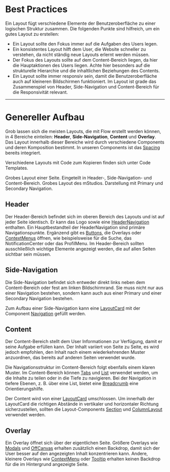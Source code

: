 # Best Practices

Ein Layout fügt verschiedene Elemente der Benutzeroberfläche zu einer logischen
Struktur zusammen. Die folgenden Punkte sind hilfreich, um ein gutes Layout zu
erstellen:

- Ein Layout sollte den Fokus immer auf die Aufgaben des Users legen.
- Ein konsistentes Layout hilft dem User, die Website schneller zu verstehen, da
  nicht ständig neue Layouts erlernt werden müssen.
- Der Fokus des Layouts sollte auf dem Content-Bereich liegen, da hier die
  Hauptaktionen des Users liegen. Achte hier besonders auf die strukturelle
  Hierarchie und die inhaltlichen Beziehungen des Contents.
- Ein Layout sollte immer responsiv sein, damit die Benutzeroberfläche auch auf
  kleineren Bildschirmen funktioniert. Im Layout ist grade das Zusammenspiel von
  Header, Side-Navigation und Content-Bereich für die Responsivität relevant.

---

# Genereller Aufbau

Grob lassen sich die meisten Layouts, die mit Flow erstellt werden können, in 4
Bereiche einteilen: **Header**, **Side-Navigation**, **Content** und
**Overlay**. Das Layout innerhalb dieser Bereiche wird durch verschiedene
Components und deren Komposition bestimmt. In unseren Components ist das
[Spacing](/02-foundations/structure/spacing) bereits integriert.

Verschiedene Layouts mit Code zum Kopieren finden sich unter Code Templates.

<DoAndDont>
  <Info example="general-layout" heading="Layout-Aufbau">
    Grobes Layout einer Seite. Eingeteilt in Header-, Side-Navigation- und
    Content-Bereich.
  </Info>
  <MStudio example="mStudio-layout" heading="mStudio Aufbau">
    Grobes Layout des mStudios. Darstellung mit Primary und Secondary
    Navigation.
  </MStudio>
</DoAndDont>

## Header

Der Header-Bereich befindet sich im oberen Bereich des Layouts und ist auf jeder
Seite identisch. Er kann das Logo sowie eine
[HeaderNavigation](/03-components/navigation/header-navigation) enthalten. Ein
Hauptbestandteil der HeaderNavigation sind primäre Navigationspunkte. Ergänzend
gibt es [Buttons](/03-components/actions/button), die Overlays oder
[ContextMenus](/03-components/actions/context-menu) öffnen, wie beispielsweise
für die Suche, das NotificationCenter oder das ProfilMenu. Im Header-Bereich
sollten ausschließlich wichtige Elemente angezeigt werden, die auf allen Seiten
sichtbar sein müssen.

## Side-Navigation

Die Side-Navigation befindet sich entweder direkt links neben dem
Content-Bereich oder fest am linken Bildschirmrand. Sie muss nicht nur aus einer
Navigation bestehen, sondern kann auch aus einer Primary und einer Secondary
Navigation bestehen.

Zum Aufbau einer Side-Navigation kann eine
[LayoutCard](/03-components/structure/layout-card) mit der Component
[Navigation](/03-components/navigation/navigation) gefüllt werden.

## Content

Der Content-Bereich stellt dem User Informationen zur Verfügung, damit er seine
Aufgabe erfüllen kann. Der Inhalt variiert von Seite zu Seite, es wird jedoch
empfohlen, den Inhalt nach einem wiederkehrenden Muster anzuordnen, das bereits
auf anderen Seiten verwendet wurde.

Die Navigationsstruktur im Content-Bereich folgt ebenfalls einem klaren Muster.
Im Content-Bereich können [Tabs](/03-components/navigation/tabs) und
[List](/03-components/structure/list) verwendet werden, um die Inhalte zu teilen
oder in die Tiefe zu navigieren. Bei der Navigation in tiefere Ebenen, z. B.
über eine List, bietet eine [Breadcrumb](/03-components/navigation/breadcrumb)
eine Orientierungshilfe.

Der Content wird von einer [LayoutCard](/03-components/structure/layout-card)
umschlossen. Um innerhalb der LayoutCard die richtigen Abstände in vertikaler
und horizontaler Richtung sicherzustellen, sollten die Layout-Components
[Section](/03-components/structure/section) und
[ColumnLayout](/03-components/structure/column-layout) verwendet werden.

## Overlay

Ein Overlay öffnet sich über der eigentlichen Seite. Größere Overlays wie
[Modals](/03-components/overlays/modal) und
[OffCanvas](/03-components/overlays/modal) erhalten zusätzlich einen Backdrop,
damit sich der User besser auf den angezeigten Inhalt konzentrieren kann.
Andere, kleinere Overlays wie [ContextMenu](/03-components/actions/context-menu)
oder [Tooltip](/03-components/overlays/tooltip) erhalten keinen Backdrop für die
im Hintergrund angezeigte Seite.
